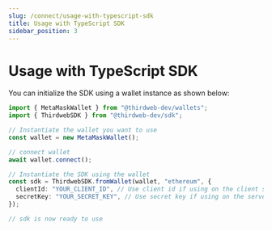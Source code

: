 ```yaml
---
slug: /connect/usage-with-typescript-sdk
title: Usage with TypeScript SDK
sidebar_position: 3
---
```



# Usage with TypeScript SDK

You can initialize the SDK using a wallet instance as shown below:

```ts
import { MetaMaskWallet } from "@thirdweb-dev/wallets";
import { ThirdwebSDK } from "@thirdweb-dev/sdk";

// Instantiate the wallet you want to use
const wallet = new MetaMaskWallet();

// connect wallet
await wallet.connect();

// Instantiate the SDK using the wallet
const sdk = ThirdwebSDK.fromWallet(wallet, "ethereum", {
  clientId: "YOUR_CLIENT_ID", // Use client id if using on the client side, get it from dashboard settings
  secretKey: "YOUR_SECRET_KEY", // Use secret key if using on the server, get it from dashboard settings
});

// sdk is now ready to use
```

<br />

<div className="row" style={{ marginBottom: 0, padding: 8, paddingTop: 0 }}>
  <div className="col col--12" style={{ padding: 8, paddingBottom: 0 }}>
    <QuickstartCard
      name="Learn more about TypeScript SDK"
      link="/typescript"
      image="/assets/languages/typescript.png"
    />
  </div>
</div>
